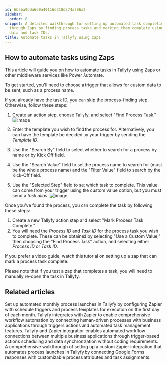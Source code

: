 ```yaml
---
id: 6b5ba9bda6e0a40116d318d574a566a3
sidebar:
  order: 8
snippet: A detailed walkthrough for setting up automated task completion in Tallyfy
  through Zaps by finding process tasks and marking them complete using triggers custom
  data and task IDs.
title: Automate tasks in Tallyfy using zaps
---
```


## How to automate tasks using Zaps

This article will guide you on how to automate tasks in Tallyfy using Zaps or other middleware services like Power Automate.

To get started, you'll need to choose a trigger that allows for custom data to be sent, such as a process name.

If you already have the task ID, you can skip the process-finding step. Otherwise, follow these steps:

1. Create an action step, choose Tallyfy, and select "Find Process Task."
   ![image](https://screenshots.tallyfy.com/file-kw31Ru42q4.png)

2. Enter the template you wish to find the process for. Alternatively, you can have the template be decided by your trigger by sending the _Template ID_.
3. Use the "Search By" field to select whether to search for a process by name or by Kick Off field.
4. Use the "Search Value" field to set the process name to search for (must be the whole process name) and the "Filter Value" field to search by the Kick-Off field.
5. Use the "Selected Step" field to set which task to complete. This value can come from your trigger using the custom value option, but you must send a _task alias_.
   ![image](https://screenshots.tallyfy.com/file-Ib1LU2sgAY.png)

Once you've found the process, you can complete the task by following these steps:

1. Create a new Tallyfy action step and select "Mark Process Task Complete."
2. You will need the _Process ID_ and _Task ID_ for the process task you wish to complete. These can be obtained by selecting "Use a Custom Value," then choosing the "Find Process Task" action, and selecting either _Process ID_ or _Task ID_.

If you prefer a video guide, watch this tutorial on setting up a zap that can mark a process task complete:

<lite-vimeo videoid="326754823"></lite-vimeo>

Please note that if you test a zap that completes a task, you will need to manually re-open the task in Tallyfy.


## Related articles
<CardGrid>
<LinkTitleCard header="<b>Zapier > Automate monthly process launch with Zapier</b>" href="/products/pro/integrations/middleware/zapier/how-to-automate-monthly-process-launch-with-zapier/" > Set up automated monthly process launches in Tallyfy by configuring Zapier with schedule triggers and process templates for execution on the first day of each month. </LinkTitleCard>
<LinkTitleCard header="<b>Zapier > Tallyfy & Zapier</b>" href="/products/pro/integrations/middleware/zapier/how-can-i-improve-task-management-with-tallyfy/" > Tallyfy integrates with Zapier to enable comprehensive workflow automation by connecting human-driven processes with business applications through triggers actions and automated task management features. </LinkTitleCard>
<LinkTitleCard header="<b>Middleware > Zapier</b>" href="/products/pro/integrations/middleware/zapier/" > Tallyfy and Zapier integration enables automated workflow connections between multiple business applications through trigger-based actions scheduling and data synchronization without coding requirements. </LinkTitleCard>
<LinkTitleCard header="<b>Zapier > Action to 'Launch Process'</b>" href="/products/pro/integrations/middleware/zapier/how-to-customize-your-tallyfy-zap-for-launch-process/" > A comprehensive walkthrough of setting up a custom Zapier integration that automates process launches in Tallyfy by connecting Google Forms responses with customizable process attributes and task assignments. </LinkTitleCard>
</CardGrid>